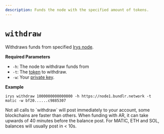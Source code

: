 ```yaml
---
description: Funds the node with the specified amount of tokens.
---
```



# `withdraw`

Withdraws funds from specified [Irys node](/developer-docs/nodes).

**Required Parameters**

<div className="-mt-6" />

-   `-h`: The node to withdraw funds from
-   `-t`: The [token](/overview/supported-tokens) to withdraw.
-   `-w`: Your [private key](/developer-docs/cli#private-keys-for-funding-and-signing).

**Example**

```console
irys withdraw 1000000000000000 -h https://node1.bundlr.network -t matic -w bf20......c9885307
```

<Callout type="info" emoji="ℹ️">
Not all calls to `withdraw` will post immediately to your account, some blockchains are faster than others. When funding with AR, it can take upwards of 40 minutes before the balance post. For MATIC, ETH and SOL, balances will usually post in < 10s.
</Callout>
